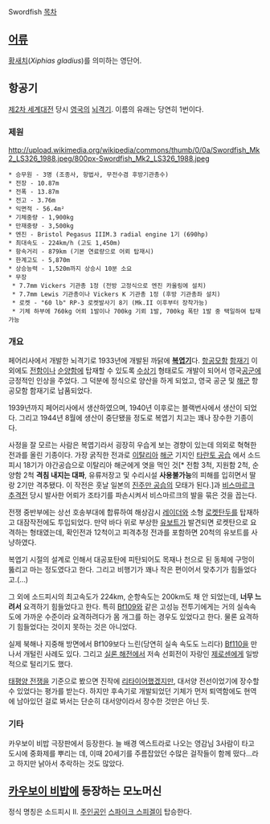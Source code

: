 Swordfish
[[목차]]

== [[어류]] ==
[[황새치]](''Xiphias gladius'')를 의미하는 영단어.

== 항공기 ==
[[제2차 세계대전]] 당시 [[영국]]의 [[뇌격기]]. 이름의 유래는 당연히 1번이다.

=== 제원 ===
http://upload.wikimedia.org/wikipedia/commons/thumb/0/0a/Swordfish_Mk2_LS326_1988.jpeg/800px-Swordfish_Mk2_LS326_1988.jpeg

 * 승무원 - 3명 (조종사, 항법사, 무전수겸 후방기관총수)
 * 전장 - 10.87m
 * 전폭 - 13.87m
 * 전고 - 3.76m
 * 익면적 - 56.4m²
 * 기체중량 - 1,900kg
 * 만재중량 - 3,500kg
 * 엔진 - Bristol Pegasus IIIM.3 radial engine 1기 (690hp)
 * 최대속도 - 224km/h (고도 1,450m)
 * 항속거리 - 879km (기본 연료량으로 어뢰 탑재시)
 * 한계고도 - 5,870m
 * 상승능력 - 1,520m까지 상승시 10분 소요
 * 무장
  * 7.7mm Vickers 기관총 1정 (전방 고정식으로 엔진 카울링에 설치)
  * 7.7mm Lewis 기관총이나 Vickers K 기관총 1정 (후방 기관총좌 설치)
  * 로켓 - "60 lb" RP-3 로켓발사기 8기 (Mk.II 이후부터 장착가능)
  * 기체 하부에 760kg 어뢰 1발이나 700kg 기뢰 1발, 700kg 폭탄 1발 중 택일하여 탑재가능

=== 개요 ===
페어리사에서 개발한 뇌격기로 1933년에 개발된 까닭에 '''[[복엽기]]'''다. [[항공모함]] [[함재기]] 이외에도 [[전함]]이나 [[순양함]]에 탑재할 수 있도록 [[수상기]] 형태로도 개발이 되어서 영국[[공군]]에 긍정적인 인상을 주었다. 그 덕분에 정식으로 양산을 하게 되었고, 영국 공군 및 [[해군]] 항공모함 함재기로 납품되었다.

1939년까지 페어리사에서 생산하였으며, 1940년 이후로는 블랙번사에서 생산이 되었다. 그리고 1944년 8월에 생산이 중단됐을 정도로 복엽기 치고는 꽤나 장수한 기종이다.

사정을 잘 모르는 사람은 복엽기라서 굉장히 우습게 보는 경향이 있는데 의외로 혁혁한 전과를 올린 기종이다. 가장 굵직한 전과로 [[이탈리아]] [[해군]] 기지인 [[타란토 공습]] 에서 소드피시 18기가 야간공습으로 이탈리아 해군에게 엿을 먹인 것[* 전함 3척, 지원함 2척, 순양함 2척 '''격침 내지는 대파''', 유류저장고 및 수리시설 '''사용불가능'''의 피해를 입히면서 딸랑 2기만 격추됐다. 이 작전은 훗날 일본의 [[진주만 공습]]의 모태가 된다.]과 [[비스마르크 추격전]] 당시 발사한 어뢰가 조타기를 파손시켜서 비스마르크의 발을 묶은 것을 꼽는다.

전쟁 중반부에는 상선 호송부대에 합류하여 해상감시 [[레이더]]와 소형 [[로켓]]탄두를 탑재하고 대잠작전에도 투입되었다. 만약 바다 위로 부상한 [[유보트]]가 발견되면 로켓탄으로 요격하는 형태였는데, 확인전과 12척이고 피격추정 전과를 포함하면 20척의 유보트를 사냥하였다.

복엽기 시절의 설계로 인해서 대공포탄에 피탄되어도 목재나 천으로 된 동체에 구멍이 뚫리고 마는 정도였다고 한다. 그리고 비행기가 꽤나 작은 편이어서 맞추기가 힘들었다고.(…)

그 외에 소드피시의 최고속도가 224km, 순항속도는 200km도 채 안 되었는데, '''너무 느려서''' 요격하기 힘들었다고 한다. 특히 [[Bf109]]와 같은 고성능 전투기에게는 거의 실속속도에 가까운 수준이라 요격하려다가 몸 개그를 하는 경우도 있었다고 한다. 물론 요격하기 힘들었다는 것이지 못하는 것은 아니었다.

실제 북해나 지중해 방면에서 Bf109보다 느린(당연히 실속 속도도 느리다) [[Bf110]]을 만나서 개털린 사례도 있다. 그리고 [[실론 해전]]에서 저속 선회전이 자랑인 [[제로센]]에게 일방적으로 털리기도 했다.

[[태평양 전쟁]]을 기준으로 봤으면 진작에 [[리타이어]]했겠지만, 대서양 전선이었기에 장수할 수 있었다는 평가를 받는다. 하지만 후속기로 개발되었던 기체가 먼저 퇴역함에도 현역에 남아있던 걸로 봐서는 단순히 대서양이라서 장수한 것만은 아닌 듯.

=== 기타 ===

카우보이 비밥 극장판에서 등장한다. 늘 배경 엑스트라로 나오는 영감님 3사람이 타고 도시에 중화제를 뿌리는 데, 이때 20세기를 주름잡았던 수많은 걸작들이 함께 떴다...라고 하지만 낡아서 추락하는 것도 많았다.
== [[카우보이 비밥]]에 등장하는 모노머신 ==
정식 명칭은 소드피시 Ⅱ. [[주인공]]인 [[스파이크 스피겔]]이 탑승한다.
